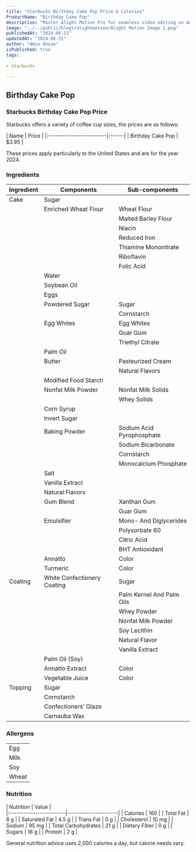 ```yaml
---
title: "Starbucks Birthday Cake Pop Price & Calories"
ProductName: "Birthday Cake Pop" 
description: "Master Alight Motion Pro for seamless video editing on Android, iOS, and Tablets with our ultimate guide, unlocking advanced features and elevating your skills in 2024!"
image: "../../public/blogs/alightmotion/Alight Motion Image 1.png"
publishedAt: "2024-06-21"
updatedAt: "2024-06-21"
author: "Amin Ahsan"
isPublished: true
tags:
 
- Starbucks
      
---
```


 
## Birthday Cake Pop 
  
### Starbucks Birthday Cake Pop Price

Starbucks offers a variety of coffee cup sizes, the prices are as follows:

<div style={{width:"300px"}}>
| Name                     | Price |
|:-------------------------|:------|
| Birthday Cake Pop       | $3.95  |
</div>

These prices apply particularly to the United States and are for the year 2024.

### Ingredients
| Ingredient              | Components                         | Sub-components                          |
|-------------------------|------------------------------------|-----------------------------------------|
| Cake                    | Sugar                              |                                         |
|                         | Enriched Wheat Flour               | Wheat Flour                             |
|                         |                                    | Malted Barley Flour                     |
|                         |                                    | Niacin                                  |
|                         |                                    | Reduced Iron                            |
|                         |                                    | Thiamine Mononitrate                    |
|                         |                                    | Riboflavin                              |
|                         |                                    | Folic Acid                              |
|                         | Water                              |                                         |
|                         | Soybean Oil                        |                                         |
|                         | Eggs                               |                                         |
|                         | Powdered Sugar                     | Sugar                                   |
|                         |                                    | Cornstarch                              |
|                         | Egg Whites                         | Egg Whites                              |
|                         |                                    | Guar Gum                                |
|                         |                                    | Triethyl Citrate                        |
|                         | Palm Oil                           |                                         |
|                         | Butter                             | Pasteurized Cream                       |
|                         |                                    | Natural Flavors                         |
|                         | Modified Food Starch               |                                         |
|                         | Nonfat Milk Powder                 | Nonfat Milk Solids                      |
|                         |                                    | Whey Solids                             |
|                         | Corn Syrup                         |                                         |
|                         | Invert Sugar                       |                                         |
|                         | Baking Powder                      | Sodium Acid Pyrophosphate               |
|                         |                                    | Sodium Bicarbonate                      |
|                         |                                    | Cornstarch                              |
|                         |                                    | Monocalcium Phosphate                   |
|                         | Salt                               |                                         |
|                         | Vanilla Extract                    |                                         |
|                         | Natural Flavors                    |                                         |
|                         | Gum Blend                          | Xanthan Gum                             |
|                         |                                    | Guar Gum                                |
|                         | Emulsifier                         | Mono- And Diglycerides                  |
|                         |                                    | Polysorbate 60                          |
|                         |                                    | Citric Acid                             |
|                         |                                    | BHT Antioxidant                         |
|                         | Annatto                            | Color                                   |
|                         | Turmeric                           | Color                                   |
| Coating                 | White Confectionery Coating        | Sugar                                   |
|                         |                                    | Palm Kernel And Palm Oils               |
|                         |                                    | Whey Powder                             |
|                         |                                    | Nonfat Milk Powder                      |
|                         |                                    | Soy Lecithin                            |
|                         |                                    | Natural Flavor                          |
|                         |                                    | Vanilla Extract                         |
|                         | Palm Oil (Soy)                     |                                         |
|                         | Annatto Extract                    | Color                                   |
|                         | Vegetable Juice                    | Color                                   |
| Topping                 | Sugar                              |                                         |
|                         | Cornstarch                         |                                         |
|                         | Confectioners’ Glaze               |                                         |
|                         | Carnauba Wax                       |                                         |


### Allergens
|                      |
|----------------------|
| Egg                  |
| Milk                  |
| Soy                  |
| Wheat                  |


### Nutrition

| Nutrition               | Value                |  
    |:------------------------|---------------------:|
    | Calories                | 160                  |
    | Total Fat               | 8 g                  |
    | Saturated Fat           | 4.5 g                |
    | Trans Fat               | 0 g                  |
    | Cholesterol             | 10 mg                |
    | Sodium                  | 95 mg                |
    | Total Carbohydrates     | 21 g                 |
    | Dietary Fiber           | 0 g                  |
    | Sugars                  | 16 g                 |
    | Protein                 | 2 g                  |


 General nutrition advice uses 2,000 calories a day, but calorie needs vary.    